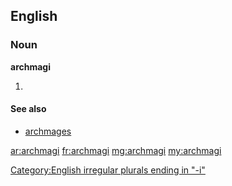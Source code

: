 ==English==

===Noun===
'''archmagi''' {{p}}

# {{plural of|archmage}}

====See also====
* [[archmages]]

[[Category:English irregular plurals ending in "-i"]]

[[ar:archmagi]]
[[fr:archmagi]]
[[mg:archmagi]]
[[my:archmagi]]